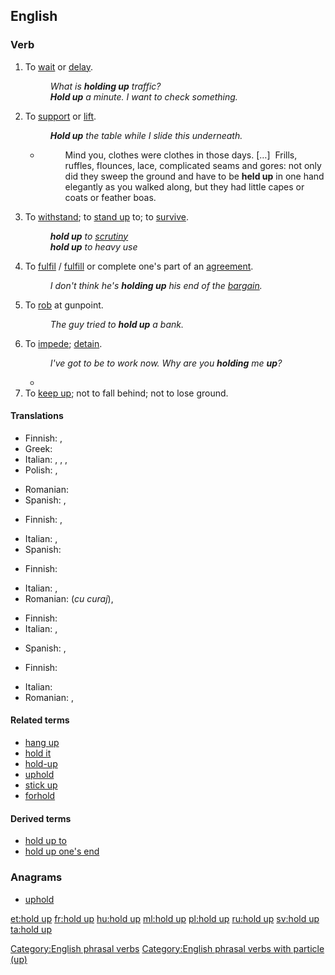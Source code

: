 {{also|hold-up}}
==English==

===Verb===
{{en-verb|holds up|holding up|held up|held up}}

# {{context|idiomatic|ambitransitive|lang=en}} To [[wait]] or [[delay]].
#: ''What is '''holding up''' traffic?''
#: '''''Hold up''' a minute.  I want to check something.''
# To [[support]] or [[lift]].
#: '''''Hold up''' the table while I slide this underneath.''
#*{{RQ:Chrsty Atbgrfy|II|4}}
#*: Mind you, clothes were clothes in those days. [&hellip;]&nbsp; Frills, ruffles, flounces, lace, complicated seams and gores: not only did they sweep the ground and have to be '''held up''' in one hand elegantly as you walked along, but they had little capes or coats or feather boas.
# {{context|idiomatic|lang=en}} To [[withstand]]; to [[stand up]] to; to [[survive]].
#: '''''hold up''' to [[scrutiny]]''
#: '''''hold up''' to heavy use''
# {{context|idiomatic|lang=en}} To [[fulfil]] / [[fulfill]] or complete one's part of an [[agreement]].
#: ''I don't think he's '''holding up''' his end of the [[bargain]].''
# {{context|idiomatic|lang=en}} To [[rob]] at gunpoint.
#: ''The guy tried to '''hold up''' a bank.''
# {{context|transitive|lang=en}} To [[impede]]; [[detain]].
#: ''I've got to be to work now. Why are you '''holding''' me '''up'''?''
#* {{quote-news|year=2012|date=May 13|author=Andrew Benson|work=BBC Sport
|title=[http://www.bbc.co.uk/sport/0/formula1/18051941 Williams's Pastor Maldonado takes landmark Spanish Grand Prix win]
|passage=It worked to perfection. Ferrari's decision not to stop on the next lap simply made life easier, especially when Alonso was '''held up''' by Marussia's Charles Pic during that period - for which the Frenchman earned a drive-through penalty.}}
# To [[keep up]]; not to fall behind; not to lose ground.
#: {{rfquotek|Collier}}

====Translations====
{{trans-top|to wait or delay}}
* Finnish: {{qualifier|transitive}} {{t|fi|viivästyttää}}, {{qualifier|intransitive}} {{t|fi|viivästyä}}
* Greek: {{t+|el|αργώ}}
* Italian: {{t|it|ritardare}}, {{t|it|rallentare}}, {{t+|it|frenare}}, {{t+|it|aspettare}}
* Polish: {{t|pl|wstrzymać}}, {{t|pl|opóźnić}}
{{trans-mid}}
* Romanian: {{t+|ro|întârzia}}
* Spanish: {{t+|es|aguaitar}} {{qualifier|Am.}}, {{t+|es|esperar}}
{{trans-bottom}}

{{trans-top|to support or lift}}
* Finnish: {{t+|fi|nostaa}}, {{t+|fi|kohottaa}}
{{trans-mid}}
* Italian: {{t+|it|sollevare}}, {{t+|it|alzare}}
* Spanish: {{t+|es|sostener}}
{{trans-bottom}}

{{trans-top|(idiomatic) to withstand; to stand up to; to survive}}
* Finnish: {{t+|fi|kestää}}
{{trans-mid}}
* Italian: {{t+|it|sostenere}}, {{t+|it|fronteggiare}}
* Romanian: {{t+|ro|înfrunta}} (''cu curaj''), {{t+|ro|stăvili}}
{{trans-bottom}}

{{trans-top|(idiomatic) to fulfil / fulfill or complete one's part of an agreement}}
* Finnish: {{t+|fi|täyttää}}
* Italian: {{t+|it|mantenere}}, {{t|it|attenersi}}
{{trans-mid}}
* Spanish: {{t+|es|mantener}}, {{t+|es|cumplir}}
{{trans-bottom}}

{{trans-top|(idiomatic) to rob at gunpoint}}
* Finnish: {{t+|fi|ryöstää}}
{{trans-mid}}
* Italian: {{t+|it|rapinare}}
* Romanian: {{t+|ro|jefui}}, {{t+|ro|prăda}}
{{trans-bottom}}

====Related terms====
* [[hang up]]
* [[hold it]]
* [[hold-up]]
* [[uphold]]
* [[stick up]]
* [[forhold]]

====Derived terms====
* [[hold up to]]
* [[hold up one's end]]

===Anagrams===
* [[uphold#English|uphold]]

[[Category:English phrasal verbs]]
[[Category:English phrasal verbs with particle (up)]]

[[et:hold up]]
[[fr:hold up]]
[[hu:hold up]]
[[ml:hold up]]
[[pl:hold up]]
[[ru:hold up]]
[[sv:hold up]]
[[ta:hold up]]